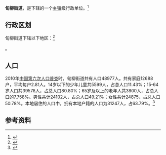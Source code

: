 {{中国乡级行政区|37/01/02/009/000}}

'''甸柳街道'''，是{{PRC admin/fullname|37/01/02/009/000|3}}下辖的一个[[乡镇|乡镇]]级行政单位。<ref>{{PRC admin/ref sgc|{{PRC admin/parent|37/01/02/009/000}}}}</ref>

== 行政区划 ==

甸柳街道下辖以下地区：<ref>{{PRC admin/ref sgc|37/01/02/009/000}}</ref>

{{PRC admin/children|37/01/02/009/000}}。
== 人口 ==

2010年[[中国第六次人口普查|中国第六次人口普查]]时，甸柳街道共有人口48977人。共有家庭12688户，平均每户2.81人。14岁以下的少年儿童共5599人，占总人口11.43%；15-64岁人口共39578人，占总人口80.80%；65岁及以上的老年人共3800人，占总人口的7.758%。男性共计24102人，占总人口49.21%；女性共计24875，占总人口50.78%。本地居住的人口中，拥有本地户籍的人口为31247人，占63.79%。<ref name="人口普查2010">{{cite web| url =http://www.yearbookchina.com/navipage-n2013030152000017.html| title =《中国2010年人口普查分乡、镇、街道资料》| author =中国国务院人口普查办公室、中国国家统计局人口就业统计司等| year =2010| website =统计年鉴分享平台| page =表15 山东省乡、镇、街道人口| format =收费| access-date =2018-07-19| archive-url =https://web.archive.org/web/20180719084356/http://www.yearbookchina.com/navipage-n2013030152000017.html| archive-date =2018-07-19| dead-url =yes}}</ref>

== 参考资料 ==

{{reflist}}

{{行政区划小作品}}
{{PRC admin/navcat|37/01/02/009/000}}